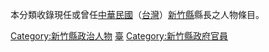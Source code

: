 {{Catnav|頁面分類|人物|職業|縣長}}
{{Catnav|頁面分類|人物|各職業人物|政治人物|縣長}}

{{catmore}}

本分類收錄現任或曾任[[中華民國|中華民國]]（[[台灣|台灣]]）[[新竹縣|新竹縣]]縣長之人物條目。

[[Category:新竹縣政治人物|Category:新竹縣政治人物]]
[[Category:中華民國縣長|臺]]
[[Category:新竹縣政府官員|Category:新竹縣政府官員]]